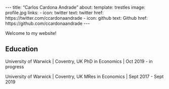 \-\--
title: "Carlos Cardona Andrade"
about:
template: trestles
image: profile.jpg
links:
 - icon: twitter
text: twitter
href: https://twitter.com/ccardonaandrade
 - icon: github
text: Github
href: https://github.com/ccardonaandrade
\-\--

Welcome to my website!

## Education

University of Warwick \| Coventry, UK
PhD in Economics \| Oct 2019 - in progress

University of Warwick \| Coventry, UK
MRes in Economics \| Sept 2017 - Sept 2019
\

